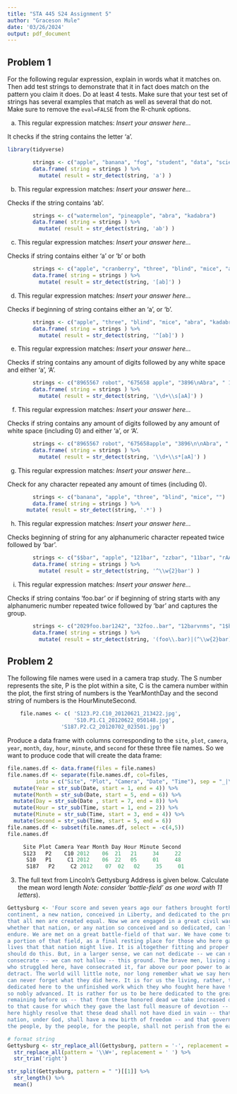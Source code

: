 ```yaml
---
title: "STA 445 S24 Assignment 5"
author: "Graceson Mule"
date: '03/26/2024'
output: pdf_document
---
```



## Problem 1

For the following regular expression, explain in words what it matches on. Then add test strings to demonstrate that it in fact does match on the pattern you claim it does.  Do at least 4 tests.  Make sure that your test set of strings has several examples that match as well as several that do not. Make sure to remove the `eval=FALSE` from the R-chunk options.

a. This regular expression matches:  *Insert your answer here...*

It checks if the string contains the letter 'a'.

```r
library(tidyverse)

        strings <- c("apple", "banana", "fog", "student", "data", "science")
        data.frame( string = strings ) %>%
          mutate( result = str_detect(string, 'a') )
```
b. This regular expression matches:  *Insert your answer here...*

Checks if the string contains 'ab'.

```r
        
        strings <- c("watermelon", "pineapple", "abra", "kadabra")
        data.frame( string = strings ) %>%
          mutate( result = str_detect(string, 'ab') )
```

c. This regular expression matches:  *Insert your answer here...*

Checks if string contains either 'a' or 'b' or both

```r
        strings <- c("apple", "cranberry", "three", "blind", "mice", "ab")
        data.frame( string = strings ) %>%
          mutate( result = str_detect(string, '[ab]') )
```

d.  This regular expression matches:  *Insert your answer here...*

Checks if beginning of string contains either an 'a', or 'b'.

```r
        strings <- c("apple", "three", "blind", "mice", "abra", "kadabra")
        data.frame( string = strings ) %>%
          mutate( result = str_detect(string, '^[ab]') )
```

e. This regular expression matches:  *Insert your answer here...*

Checks if string contains any amount of digits followed by any white space and 
either 'a', 'A'.

```r
        strings <- c("8965567 robot", "675658 apple", "3896\nAbra", " 12331 kadabra")
        data.frame( string = strings ) %>%
          mutate( result = str_detect(string, '\\d+\\s[aA]') )
```

f. This regular expression matches:  *Insert your answer here...*

Checks if string contains any amount of digits followed by any amount of white 
space (including 0) and either 'a', or 'A'.


```r
        strings <- c("8965567 robot", "675658apple", "3896\n\nAbra", " 12331   kadabra")
        data.frame( string = strings ) %>%
          mutate( result = str_detect(string, '\\d+\\s*[aA]') )
```

g. This regular expression matches:  *Insert your answer here...*

Check for any character repeated any amount of times (including 0).

```r
        strings <- c("banana", "apple", "three", "blind", "mice", "")
        data.frame( string = strings ) %>%
      mutate( result = str_detect(string, '.*') )
```

h. This regular expression matches: *Insert your answer here...*

Checks beginning of string for any alphanumeric character repeated twice followed by 'bar'.

```r
        strings <- c("$$bar", "apple", "121bar", "zzbar", "11bar", "rAAbar")
        data.frame( string = strings ) %>%
          mutate( result = str_detect(string, '^\\w{2}bar') )
```

i. This regular expression matches: *Insert your answer here...*

Checks if string contains 'foo.bar' or if beginning of string starts with any
alphanumeric number repeated twice followed by 'bar' and captures the group.

```r
        strings <- c("2029foo.bar1242", "32foo..bar", "12barvnms", "1$bar")
        data.frame( string = strings ) %>%
          mutate( result = str_detect(string, '(foo\\.bar)|(^\\w{2}bar)') )
```
    
## Problem 2

The following file names were used in a camera trap study. The S number represents the site, P is the plot within a site, C is the camera number within the plot, the first string of numbers is the YearMonthDay and the second string of numbers is the HourMinuteSecond.

```r
    file.names <- c( 'S123.P2.C10_20120621_213422.jpg',
                     'S10.P1.C1_20120622_050148.jpg',
                 'S187.P2.C2_20120702_023501.jpg')
```
    
Produce a data frame with columns corresponding to the `site`, `plot`, `camera`, `year`, `month`, `day`, `hour`, `minute`, and `second` for these three file names. So we want to produce code that will create the data frame:


```r
file.names.df <- data.frame(files = file.names)
file.names.df <- separate(file.names.df, col=files, 
         into = c("Site", "Plot", "Camera", "Date", "Time"), sep = "_|\\.") %>%
  mutate(Year = str_sub(Date, start = 1, end = 4)) %>%
  mutate(Month = str_sub(Date, start = 5, end = 6)) %>%
  mutate(Day = str_sub(Date , start = 7, end = 8)) %>%
  mutate(Hour = str_sub(Time, start = 1, end = 2)) %>%
  mutate(Minute = str_sub(Time, start = 3, end = 4)) %>%
  mutate(Second = str_sub(Time, start = 5, end = 6))
file.names.df <- subset(file.names.df, select = -c(4,5))
file.names.df
```

    
```r
     Site Plot Camera Year Month Day Hour Minute Second
     S123   P2    C10 2012    06  21   21     34     22
      S10   P1     C1 2012    06  22   05     01     48
      S187   P2     C2 2012    07  02   02     35     01
```

3. The full text from Lincoln's Gettysburg Address is given below. Calculate the mean word length *Note: consider 'battle-field' as one word with 11 letters*).

```r
Gettysburg <- 'Four score and seven years ago our fathers brought forth on this
continent, a new nation, conceived in Liberty, and dedicated to the proposition
that all men are created equal. Now we are engaged in a great civil war, testing
whether that nation, or any nation so conceived and so dedicated, can long
endure. We are met on a great battle-field of that war. We have come to dedicate
a portion of that field, as a final resting place for those who here gave their
lives that that nation might live. It is altogether fitting and proper that we
should do this. But, in a larger sense, we can not dedicate -- we can not
consecrate -- we can not hallow -- this ground. The brave men, living and dead,
who struggled here, have consecrated it, far above our poor power to add or
detract. The world will little note, nor long remember what we say here, but it
can never forget what they did here. It is for us the living, rather, to be
dedicated here to the unfinished work which they who fought here have thus far
so nobly advanced. It is rather for us to be here dedicated to the great task
remaining before us -- that from these honored dead we take increased devotion
to that cause for which they gave the last full measure of devotion -- that we
here highly resolve that these dead shall not have died in vain -- that this
nation, under God, shall have a new birth of freedom -- and that government of
the people, by the people, for the people, shall not perish from the earth.'
```

```r
# format string
Gettysburg <- str_replace_all(Gettysburg, pattern = '-', replacement = '') %>%
  str_replace_all(pattern = '\\W+', replacement = ' ') %>%
  str_trim('right')

str_split(Gettysburg, pattern = " ")[[1]] %>%
  str_length() %>%
  mean()
```


    